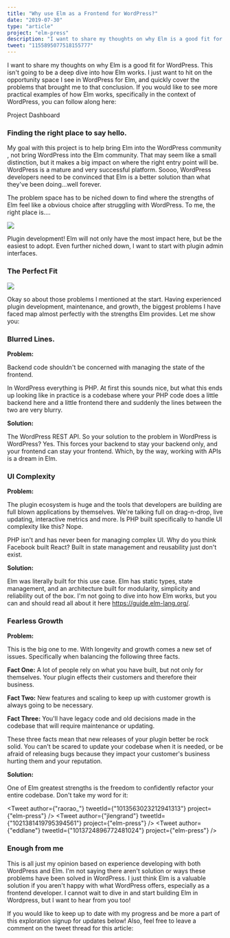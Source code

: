 ```yaml
---
title: "Why use Elm as a Frontend for WordPress?"
date: "2019-07-30"
type: "article"
project: "elm-press"
description: "I want to share my thoughts on why Elm is a good fit for WordPress. This isn't going to be a deep dive into how Elm works. I just want to hit on the opportunity space I see in WordPress for Elm, and quickly cover the problems that brought me to that conclusion."
tweet: "1155895077518155777"
---
```


I want to share my thoughts on why Elm is a good fit for WordPress. This isn't going to be a deep dive into how Elm works. I just want to hit on the opportunity space I see in WordPress for Elm, and quickly cover the problems that brought me to that conclusion. If you would like to see more practical examples of how Elm works, specifically in the context of WordPress, you can follow along here:

<Link className="link link--secondary" to="/projects/elm-press">Project Dashboard</Link>

### Finding the right place to say hello.

My goal with this project is to help bring Elm into the WordPress community , not bring WordPress into the Elm community. That may seem like a small distinction, but it makes a big impact on where the right entry point will be. WordPress is a mature and very successful platform. Soooo, WordPress developers need to be convinced that Elm is a better solution than what they've been doing...well forever.

The problem space has to be niched down to find where the strengths of Elm feel like a obvious choice after struggling with WordPress. To me, the right place is....

![](https://media.giphy.com/media/ogGmxeqA8L3sA/giphy.gif)

Plugin development! Elm will not only have the most impact here, but be the easiest to adopt. Even further niched down, I want to start with plugin admin interfaces.

### The Perfect Fit

![](https://media1.giphy.com/media/uPkcXBZ4RAcqk/giphy.gif?cid=19f5b51a5d3cc3b6556343522e5e3e1d&rid=giphy.gif)

Okay so about those problems I mentioned at the start. Having experienced plugin development, maintenance, and growth, the biggest problems I have faced map almost perfectly with the strengths Elm provides. Let me show you:

### Blurred Lines.

**Problem:**

Backend code shouldn't be concerned with managing the state of the frontend.

In WordPress everything is PHP. At first this sounds nice, but what this ends up looking like in practice is a codebase where your PHP code does a little backend here and a little frontend there and suddenly the lines between the two are very blurry.

**Solution:**

The WordPress REST API. So your solution to the problem in WordPress is WordPress? Yes. This forces your backend to stay your backend only, and your frontend can stay your frontend. Which, by the way, working with APIs is a dream in Elm.

### UI Complexity

**Problem:**

The plugin ecosystem is huge and the tools that developers are building are full blown applications by themselves. We're talking full on drag-n-drop, live updating, interactive metrics and more. Is PHP built specifically to handle UI complexity like this? Nope.

PHP isn't and has never been for managing complex UI. Why do you think Facebook built React? Built in state management and reusability just don't exist.

**Solution:**

Elm was literally built for this use case. Elm has static types, state management, and an architecture built for modularity, simplicity and reliability out of the box. I'm not going to dive into how Elm works, but you can and should read all about it here https://guide.elm-lang.org/.

### Fearless Growth

**Problem:**

This is the big one to me. With longevity and growth comes a new set of issues. Specifically when balancing the following three facts.

**Fact One:** A lot of people rely on what you have built, but not only for themselves. Your plugin effects their customers and therefore their business.

**Fact Two:** New features and scaling to keep up with customer growth is always going to be necessary.

**Fact Three:** You'll have legacy code and old decisions made in the codebase that will require maintenance or updating.

These three facts mean that new releases of your plugin better be rock solid. You can't be scared to update your codebase when it is needed, or be afraid of releasing bugs because they impact your customer's business hurting them and your reputation.

**Solution:**

One of Elm greatest strengths is the freedom to confidently refactor your entire codebase. Don't take my word for it:

<Tweet author={"raorao_"} tweetId={"1013563023212941313"} project={"elm-press"} />
<Tweet author={"jlengrand"} tweetId={"1021381419795394561"} project={"elm-press"} />
<Tweet author={"eddlane"} tweetId={"1013724896772481024"} project={"elm-press"} />

### Enough from me

This is all just my opinion based on experience developing with both WordPress and Elm. I'm not saying there aren't solution or ways these problems have been solved in WordPress. I just think Elm is a valuable solution if you aren't happy with what WordPress offers, especially as a frontend developer. I cannot wait to dive in and start building Elm in Wordpress, but I want to hear from you too!

If you would like to keep up to date with my progress and be more a part of this exploration signup for updates below! Also, feel free to leave a comment on the tweet thread for this article:
